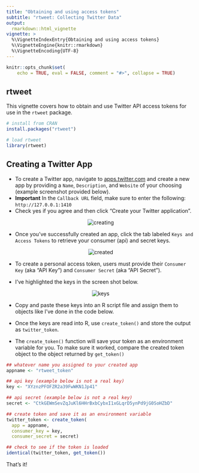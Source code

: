 ```yaml
---
title: "Obtaining and using access tokens"
subtitle: "rtweet: Collecting Twitter Data"
output:
  rmarkdown::html_vignette
vignette: >
  %\VignetteIndexEntry{Obtaining and using access tokens}
  %\VignetteEngine{knitr::rmarkdown}
  %\VignetteEncoding{UTF-8}
---
```


```r
knitr::opts_chunk$set(
    echo = TRUE, eval = FALSE, comment = "#>", collapse = TRUE)
```

## rtweet

This vignette covers how to obtain and use Twitter API access tokens
for use in the `rtweet` package.

```r
# install from CRAN
install.packages("rtweet")

# load rtweet
library(rtweet)
```

## Creating a Twitter App

- To create a Twitter app, navigate to [apps.twitter.com](https://apps.twitter.com/)
and create a new app by providing a `Name`, `Description`, and
`Website` of your choosing (example screenshot provided below).
- **Important** In the `Callback URL` field, make sure to enter the
  following: `http://127.0.0.1:1410`
- Check yes if you agree and then click "Create your Twitter application".

<p align="center">
<img src="files/creating.png" alt="creating">
</p>

- Once you've successfully created an app, click the tab labeled
  `Keys and Access Tokens` to retrieve your consumer (api) and secret
  keys.

<p align="center">
<img src="files/created.png" alt="created">
</p>

- To create a personal access token, users must provide their
  `Consumer Key` (aka "API Key") and `Consumer Secret` (aka "API
  Secret").

- I've highlighted the keys in the screen shot below.

<p align="center">
<img src="files/keys.png" alt="keys">
</p>

- Copy and paste these keys into an R script file and assign them to
  objects like I've done in the code below.

- Once the keys are read into R, use `create_token()` and store
  the output as `twitter_token`.

- The `create_token()` function will save your token as an environment variable for you. To make sure it worked, compare the created token object to the object returned by `get_token()`

```r
## whatever name you assigned to your created app
appname <- "rtweet_token"

## api key (example below is not a real key)
key <- "XYznzPFOFZR2a39FwWKN1Jp41"

## api secret (example below is not a real key)
secret <- "CtkGEWmSevZqJuKl6HHrBxbCybxI1xGLqrD5ynPd9jG0SoHZbD"

## create token and save it as an environment variable
twitter_token <- create_token(
  app = appname,
  consumer_key = key,
  consumer_secret = secret)

## check to see if the token is loaded
identical(twitter_token, get_token())
```

That's it!
